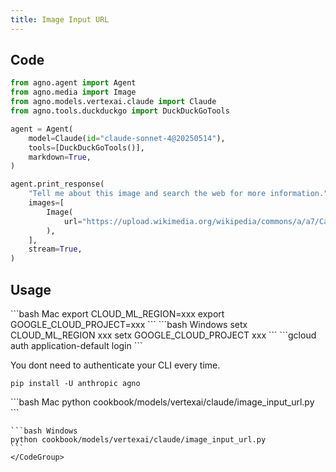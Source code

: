 ```yaml
---
title: Image Input URL
---
```


## Code

```python cookbook/models/vertexai/claude/image_input_url.py
from agno.agent import Agent
from agno.media import Image
from agno.models.vertexai.claude import Claude
from agno.tools.duckduckgo import DuckDuckGoTools

agent = Agent(
    model=Claude(id="claude-sonnet-4@20250514"),
    tools=[DuckDuckGoTools()],
    markdown=True,
)

agent.print_response(
    "Tell me about this image and search the web for more information.",
    images=[
        Image(
            url="https://upload.wikimedia.org/wikipedia/commons/a/a7/Camponotus_flavomarginatus_ant.jpg"
        ),
    ],
    stream=True,
)
```

## Usage

<Steps>
  <Snippet file="create-venv-step.mdx" />

<Step title="Set your environment variables">
  <CodeGroup>
    ```bash Mac
    export CLOUD_ML_REGION=xxx
    export GOOGLE_CLOUD_PROJECT=xxx
    ```
    ```bash Windows
      setx CLOUD_ML_REGION xxx
      setx GOOGLE_CLOUD_PROJECT xxx
    ```
  </CodeGroup>

</Step>

<Step title="Authenticate your CLI session">
  ```gcloud auth application-default login ```

<Note>You dont need to authenticate your CLI every time. </Note>
</Step>

<Step title="Install libraries">```pip install -U anthropic agno ```</Step>

  <Step title="Run Agent">
    <CodeGroup>
    ```bash Mac
    python cookbook/models/vertexai/claude/image_input_url.py
    ```

    ```bash Windows
    python cookbook/models/vertexai/claude/image_input_url.py
    ```
    </CodeGroup>

  </Step>
</Steps>
